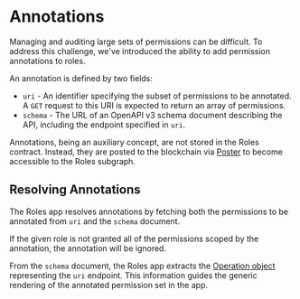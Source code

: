 # Annotations

Managing and auditing large sets of permissions can be difficult. To address this challenge, we've introduced the ability to add permission annotations to roles.

An annotation is defined by two fields:

- `uri` - An identifier specifying the subset of permissions to be annotated. A `GET` request to this URI is expected to return an array of permissions.
- `schema` - The URL of an OpenAPI v3 schema document describing the API, including the endpoint specified in `uri`.

Annotations, being an auxiliary concept, are not stored in the Roles contract. Instead, they are posted to the blockchain via [Poster](https://eips.ethereum.org/EIPS/eip-3722) to become accessible to the Roles subgraph.

## Resolving Annotations

The Roles app resolves annotations by fetching both the permissions to be annotated from `uri` and the `schema` document.

If the given role is not granted all of the permissions scoped by the annotation, the annotation will be ignored.

From the `schema` document, the Roles app extracts the [Operation object](https://swagger.io/specification/#operation-object) representing the `uri` endpoint.
This information guides the generic rendering of the annotated permission set in the app.

